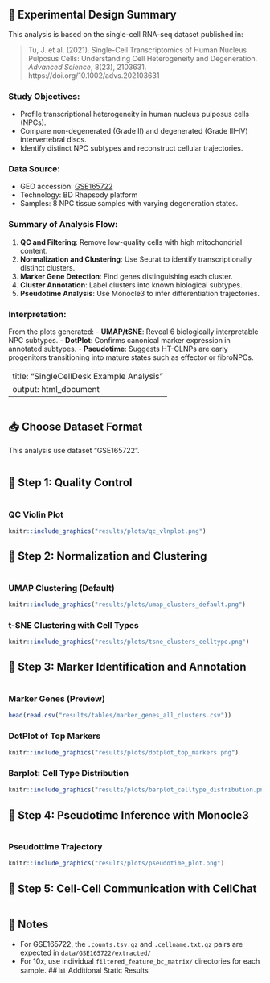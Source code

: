 ## 📘 Experimental Design Summary

This analysis is based on the single-cell RNA-seq dataset published in:

> Tu, J. et al. (2021). Single-Cell Transcriptomics of Human Nucleus Pulposus Cells: Understanding Cell Heterogeneity and Degeneration. *Advanced Science*, 8(23), 2103631. https://doi.org/10.1002/advs.202103631

### Study Objectives:
- Profile transcriptional heterogeneity in human nucleus pulposus cells (NPCs).
- Compare non-degenerated (Grade II) and degenerated (Grade III–IV) intervertebral discs.
- Identify distinct NPC subtypes and reconstruct cellular trajectories.

### Data Source:
- GEO accession: [GSE165722](https://www.ncbi.nlm.nih.gov/geo/query/acc.cgi?acc=GSE165722)
- Technology: BD Rhapsody platform
- Samples: 8 NPC tissue samples with varying degeneration states.

### Summary of Analysis Flow:
1. **QC and Filtering**: Remove low-quality cells with high mitochondrial content.
2. **Normalization and Clustering**: Use Seurat to identify transcriptionally distinct clusters.
3. **Marker Gene Detection**: Find genes distinguishing each cluster.
4. **Cluster Annotation**: Label clusters into known biological subtypes.
5. **Pseudotime Analysis**: Use Monocle3 to infer differentiation trajectories.

### Interpretation:
From the plots generated:
- **UMAP/tSNE**: Reveal 6 biologically interpretable NPC subtypes.
- **DotPlot**: Confirms canonical marker expression in annotated subtypes.
- **Pseudotime**: Suggests HT-CLNPs are early progenitors transitioning into mature states such as effector or fibroNPCs.

---
title: "SingleCellDesk Example Analysis"
output: html_document
---

```r
```

## 📥 Choose Dataset Format

This analysis use dataset "GSE165722".

```r
```

## 🔬 Step 1: Quality Control

```r
```

### QC Violin Plot

```r
knitr::include_graphics("results/plots/qc_vlnplot.png")
```

## 🔬 Step 2: Normalization and Clustering

```r
```

### UMAP Clustering (Default)

```r
knitr::include_graphics("results/plots/umap_clusters_default.png")
```
### t-SNE Clustering with Cell Types

```r
knitr::include_graphics("results/plots/tsne_clusters_celltype.png")
```

## 🔬 Step 3: Marker Identification and Annotation

```r
```

### Marker Genes (Preview)

```r
head(read.csv("results/tables/marker_genes_all_clusters.csv"))
```

### DotPlot of Top Markers

```r
knitr::include_graphics("results/plots/dotplot_top_markers.png")
```
### Barplot: Cell Type Distribution

```r
knitr::include_graphics("results/plots/barplot_celltype_distribution.png")
```

## 🔬 Step 4: Pseudotime Inference with Monocle3

```r
```

### Pseudottime Trajectory

```r
knitr::include_graphics("results/plots/pseudotime_plot.png")
```

## 🔬 Step 5: Cell-Cell Communication with CellChat

```r
```

## 📌 Notes

- For GSE165722, the `.counts.tsv.gz` and `.cellname.txt.gz` pairs are expected in `data/GSE165722/extracted/`
- For 10x, use individual `filtered_feature_bc_matrix/` directories for each sample.
## 📊 Additional Static Results



